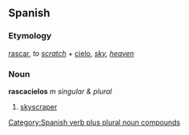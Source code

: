 ==Spanish==
===Etymology===
[[rascar]], ''to [[scratch]]'' + [[cielo]], ''[[sky]], [[heaven]]''

===Noun===
'''rascacielos''' ''m singular & plural''

# [[skyscraper]]


[[Category:Spanish verb plus plural noun compounds]]